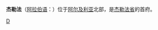 {{Infobox Settlement
| name = 杰勒法<br/>الجلفة
| image_skyline = Djelfa 3.24999E 34.66680N.png
| imagesize = 250px
| image_caption = 
| image_flag = 
| image_shield = 
| pushpin_map = Algeria
| pushpin_label_position = bottom
| subdivision_type = 国家
| subdivision_name = {{ALG}}
| subdivision_type1 = [[阿尔及利亚行政区划|省]]
| subdivision_name1 = [[杰勒法省|杰勒法省]]
| subdivision_type2 = 
| subdivision_name2 = 
| elevation_m = 
| elevation_ft = 
| area_total_km2 = 
| population_as_of = 1998年
| population_total = 154265
| population_density_km2 = 
| timezone = [[欧洲中部时间|CET]]
| utc_offset = +1
| timezone_DST = 
| utc_offset_DST = 
| latd = 34
| latm = 40
| lats =
| latNS = N
| longd = 3
| longm = 15
| longs =
| longEW = E
| website =  
}}
'''杰勒法'''（[[阿拉伯语|阿拉伯语]]：'''{{rtl-lang|ar|الجلفة}}'''）位于[[阿尔及利亚|阿尔及利亚]]北部，是[[杰勒法省|杰勒法省]]的首府。

{{Algeria-stub}}

[[Category:阿尔及利亚城市|D]]